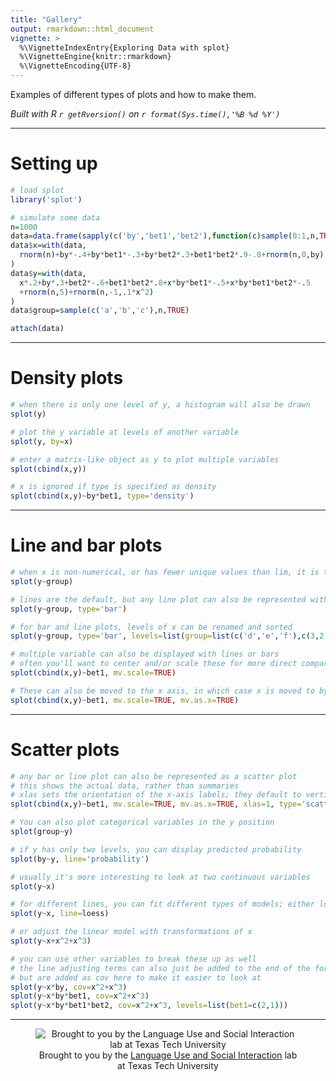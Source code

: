 ```yaml
---
title: "Gallery"
output: rmarkdown::html_document
vignette: >
  %\VignetteIndexEntry{Exploring Data with splot}
  %\VignetteEngine{knitr::rmarkdown}
  %\VignetteEncoding{UTF-8}
---
```


Examples of different types of plots and how to make them.

*Built with R 
`r getRversion()`
on 
`r format(Sys.time(),'%B %d %Y')`*

***
# Setting up
```r
# load splot
library('splot')

# simulate some data
n=1000
data=data.frame(sapply(c('by','bet1','bet2'),function(c)sample(0:1,n,TRUE)))
data$x=with(data,
  rnorm(n)+by*-.4+by*bet1*-.3+by*bet2*.3+bet1*bet2*.9-.8+rnorm(n,0,by)
)
data$y=with(data,
  x*.2+by*.3+bet2*-.6+bet1*bet2*.8+x*by*bet1*-.5+x*by*bet1*bet2*-.5
  +rnorm(n,5)+rnorm(n,-1,.1*x^2)
)
data$group=sample(c('a','b','c'),n,TRUE)

attach(data)
```

***
# Density plots

```r
# when there is only one level of y, a histogram will also be drawn
splot(y)

# plot the y variable at levels of another variable
splot(y, by=x)

# enter a matrix-like object as y to plot multiple variables
splot(cbind(x,y))

# x is ignored if type is specified as density
splot(cbind(x,y)~by*bet1, type='density')
```

***
# Line and bar plots

```r
# when x is non-numerical, or has fewer unique values than lim, it is treated as categorical
splot(y~group)

# lines are the default, but any line plot can also be represented with bars
splot(y~group, type='bar')

# for bar and line plots, levels of x can be renamed and sorted
splot(y~group, type='bar', levels=list(group=list(c('d','e','f'),c(3,2,1))))

# multiple variable can also be displayed with lines or bars
# often you'll want to center and/or scale these for more direct comparison
splot(cbind(x,y)~bet1, mv.scale=TRUE)

# These can also be moved to the x axis, in which case x is moved to by
splot(cbind(x,y)~bet1, mv.scale=TRUE, mv.as.x=TRUE)

```

***
# Scatter plots

```r
# any bar or line plot can also be represented as a scatter plot
# this shows the actual data, rather than summaries
# xlas sets the orientation of the x-axis labels; they default to vertical at the moment
splot(cbind(x,y)~bet1, mv.scale=TRUE, mv.as.x=TRUE, xlas=1, type='scatter')

# You can also plot categorical variables in the y position
splot(group~y)

# if y has only two levels, you can display predicted probability
splot(by~y, line='probability')

# usually it's more interesting to look at two continuous variables
splot(y~x)

# for different lines, you can fit different types of models; either loess or spline
splot(y~x, line=loess)

# or adjust the linear model with transformations of x
splot(y~x+x^2+x^3)

# you can use other variables to break these up as well
# the line adjusting terms can also just be added to the end of the formula,
# but are added as cov here to make it easier to look at
splot(y~x*by, cov=x^2+x^3)
splot(y~x*by*bet1, cov=x^2+x^3)
splot(y~x*by*bet1*bet2, cov=x^2+x^3, levels=list(bet1=c(2,1)))
```

***
<div style='text-align:center'>
![Brought to you by the <a href="https://www.depts.ttu.edu/psy/lusi/resources.php" target="_blank">Language Use and Social Interaction</a> lab at Texas Tech University](https://www.depts.ttu.edu/psy/lusi/files/lusi.jpg)
</div>
